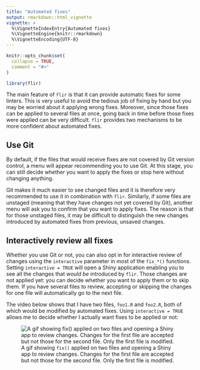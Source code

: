 ```yaml
---
title: "Automated fixes"
output: rmarkdown::html_vignette
vignette: >
  %\VignetteIndexEntry{Automated fixes}
  %\VignetteEngine{knitr::rmarkdown}
  %\VignetteEncoding{UTF-8}
---
```


```r
knitr::opts_chunk$set(
  collapse = TRUE,
  comment = "#>"
)
```

```r
library(flir)
```

The main feature of `flir` is that it can provide automatic fixes for some linters. 
This is very useful to avoid the tedious job of fixing by hand but you may be worried about it applying wrong fixes.
Moreover, since those fixes can be applied to several files at once, going back in time before those fixes were applied can be very difficult.
`flir` provides two mechanisms to be more confident about automated fixes.

## Use Git

By default, if the files that would receive fixes are not covered by Git version control, a menu will appear recommending you to use Git. At this stage, you can still decide whether you want to apply the fixes or stop here without changing anything.

Git makes it much easier to see changed files and it is therefore very recommended to use it in combination with `flir`. Similarly, if some files are unstaged (meaning that they have changes not yet covered by Git), another menu will ask you to confirm that you want to apply fixes. The reason is that for those unstaged files, it may be difficult to distinguish the new changes introduced by automated fixes from previous, unsaved changes.

## Interactively review all fixes

Whether you use Git or not, you can also opt in for interactive review of changes using the `interactive` parameter in most of the `fix_*()` functions. 
Setting `interactive = TRUE` will open a Shiny application enabling you to see all the changes that *would be* introduced by `flir`. 
Those changes are not applied yet: you can decide whether you want to apply them or to skip them. 
If you have several files to review, accepting or skipping the changes for one file will automatically go to the next file.

The video below shows that I have two files, `foo1.R` and `foo2.R`, both of which would be modified by automated fixes. 
Using `interactive = TRUE` allows me to decide whether I actually want fixes to be applied or not:

![A gif showing `fix()` applied on two files and opening a Shiny app to review changes. Changes for the first file are accepted but not those for the second file. Only the first file is modified.](flir - interactive-review - RStudio 2025-05-21 18-48-53.gif)
